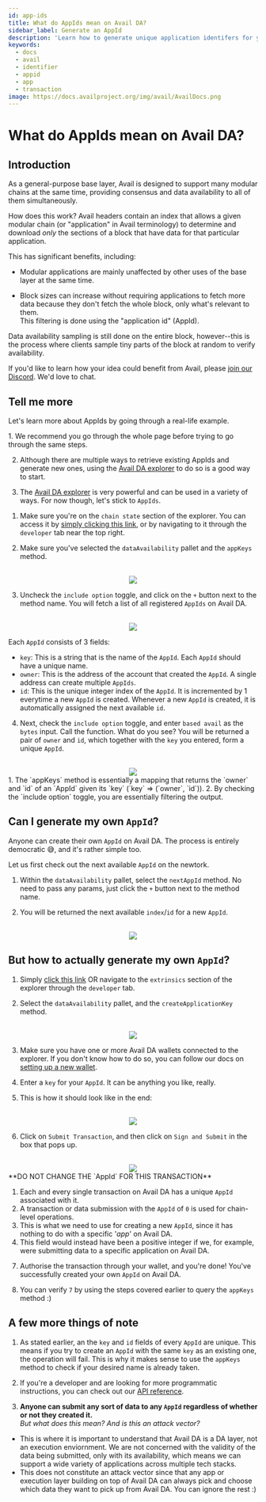 ```yaml
---
id: app-ids
title: What do AppIds mean on Avail DA?
sidebar_label: Generate an AppId
description: 'Learn how to generate unique application identifers for your Avail-based solution.'
keywords:
  - docs
  - avail
  - identifier
  - appid
  - app
  - transaction
image: https://docs.availproject.org/img/avail/AvailDocs.png
---
```



# What do AppIds mean on Avail DA?

## Introduction

As a general-purpose base layer, Avail is designed to support many
modular chains at the same time, providing consensus and data
availability to all of them simultaneously.

How does this work? Avail headers contain an index that allows a given
modular chain (or "application" in Avail terminology) to determine and
download _only_ the sections of a block that have data for that
particular application.

This has significant benefits, including:

- Modular applications are mainly unaffected by other uses of the
  base layer at the same time.

- Block sizes can increase without requiring applications to fetch
  more data because they don't fetch the whole block, only what's
  relevant to them. \
  This filtering is done using the "application id" (AppId).

Data availability sampling is still done on the entire block,
however--this is the process where clients sample tiny parts of
the block at random to verify availability.

If you'd like to learn how your idea could
benefit from Avail, please [join our
Discord](https://discord.gg/S2XQJjHsZt). We'd love to chat.

## Tell me more

Let's learn more about AppIds by going through a real-life example.

<Callout type="info">
1. We recommend you go through the whole page before trying to go through the same steps.

2. Although there are multiple ways to retrieve existing AppIds and generate new ones, using the [Avail DA explorer](https://explorer.avail.so/#/chainstate) to do so
is a good way to start.

3. The [Avail DA explorer](https://explorer.avail.so/#/) is very powerful and can be used in a variety of ways.
For now though, let's stick to `AppIds`.
</Callout>

1. Make sure you're on the `chain state` section of the explorer. You can access it by [simply clicking this link](https://explorer.avail.so/#/chainstate),
or by navigating to it through the `developer` tab near the top right.

2. Make sure you've selected the `dataAvailability` pallet and the `appKeys` method.

<br/>
<div align="center">
<img src="/img/app-ids/app-id-1.png" align="center" /> 
</div>

3. Uncheck the `include option` toggle, and click on the `+` button next to the method name.
You will fetch a list of all registered `AppIds` on Avail DA.

<br/>
<div align="center">
<img src="/img/app-ids/app-id-2.png" align="center" /> 
</div>

Each `AppId` consists of 3 fields:

- `key`: This is a string that is the name of the `AppId`. Each `AppId` should have a unique name.
- `owner`: This is the address of the account that created the `AppId`. A single address can create multiple `AppIds`.
- `id`: This is the unique integer index of the `AppId`. It is incremented by 1 everytime a new `AppId` is created. Whenever a new
`AppId` is created, it is automatically assigned the next available `id`.

4. Next, check the `include option` toggle, and enter `based avail` as the `bytes` input. Call the function. What do you see?
You will be returned a pair of `owner` and `id`, which together with the `key` you entered, form a unique `AppId`.

<br/>
<div align="center">
<img src="/img/app-ids/app-id-3.png"  align="center" /> 
</div>

<Callout type="info">
1. The `appKeys` method is essentially a mapping that returns the `owner` and `id` of an `AppId` given its `key` (`key` => (`owner`, `id`)).
2. By checking the `include option` toggle, you are essentially filtering the output.
</Callout>

## Can I generate my own `AppId`?

Anyone can create their own `AppId` on Avail DA. The process is entirely democratic 😅, and it's rather simple too.

Let us first check out the next available `AppId` on the newtork.

1. Within the `dataAvailability` pallet, select the `nextAppId` method.
No need to pass any params, just click the `+` button next to the method name.

2. You will be returned the next available `index`/`id` for a new `AppId`.

<br/>
<div align="center">
<img src="/img/app-ids/app-id-4.png" align="center" /> 
</div>

## But how to actually generate my own `AppId`?

1. Simply [click this link](https://explorer.avail.so/#/extrinsics) OR navigate to the `extrinsics` section of the explorer through the `developer` tab.

2. Select the `dataAvailability` pallet, and the `createApplicationKey` method.

<br/>
<div align="center">
<img src="/img/app-ids/app-id-5.png" align="center" /> 
</div>

3. Make sure you have one or more Avail DA wallets connected to the explorer. If you don't know how to do so,
you can follow our docs on [setting up a new wallet](/docs/end-user-guide/accounts#creating-an-account-on-avail-da).

4. Enter a `key` for your `AppId`. It can be anything you like, really.

5. This is how it should look like in the end:

<br/>
<div align="center">
<img src="/img/app-ids/app-id-6.png" align="center" /> 
</div>

6. Click on `Submit Transaction`, and then click on `Sign and Submit` in the box that pops up.

<br/>
<div align="center">
<img src="/img/app-ids/app-id-6.png" align="center" /> 
</div>

<Callout type="info">
**DO NOT CHANGE THE `AppId` FOR THIS TRANSACTION**<br/>

1. Each and every single transaction on Avail DA has a unique `AppId` associated with it.
2. A transaction or data submission with the `AppId` of `0` is used for chain-level operations.
3. This is what we need to use for creating a new `AppId`, since it has nothing to do with a specific '*app*' on Avail DA.
4. This field would instead have been a positive integer if we, for example, were submitting data to a specific application on Avail DA.
</Callout>

7. Authorise the transaction through your wallet, and you're done! You've successfully created your own `AppId` on Avail DA.

8. You can verify `7` by using the steps covered earlier to query the `appKeys` method :)

## A few more things of note

1. As stated earlier, an the `key` and `id` fields of every `AppId` are unique. This means if you try to create an `AppId` with the same `key` as an existing one,
the operation will fail. This is why it makes sense to use the `appKeys` method to check if your desired name is already taken.

2. If you're a developer and are looking for more programmatic instructions, you can check out our [API reference](/api-reference/avail-node-api/da-create-application-key).

3. **Anyone can submit any sort of data to any `AppId` regardless of whether or not they created it.** \
*But what does this mean? And is this an attack vector?*

- This is where it is important to understand that Avail DA is a DA layer, not an execution enviornment.
We are not concerned with the validity of the data being submitted, only with its availability, which means we can support a wide variety of applications across multiple tech stacks.
- This does not constitute an attack vector since that any app or execution layer building on top of Avail DA can always pick and choose which 
data they want to pick up from Avail DA. You can ignore the rest :)